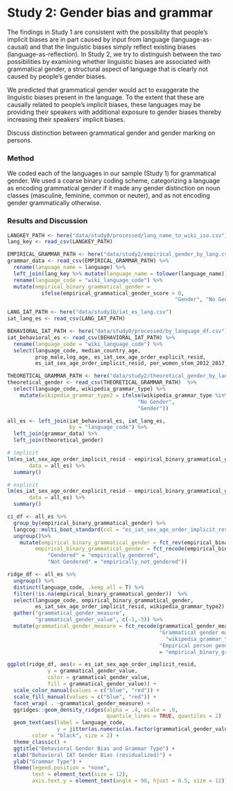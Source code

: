 
# Study 2: Gender bias and grammar

The findings in Study 1 are consistent with the possibility that people's implicit biases are in part caused by input from language (language-as-causal) and that the linguistic biases simply reflect existing biases (language-as-reflection). In Study 2, we try to distinguish
between the two possibilities by examining whether linguistic biases are associated with grammatical gender, a structural aspect of language that is clearly not caused by people's gender biases.

We predicted that grammatical gender would act to exaggerate the linguistic biases present in the language. To the extent that these are causally related to people's implicit biases, these languages may be providing their speakers with additional exposure to gender biases thereby increasing their speakers' implicit biases.

Discuss distinction between grammatical gender and gender marking on persons. 

### Method

We coded each of the  languages in our sample (Study 1) for grammatical gender. We used a coarse binary coding scheme, categorizing a language as encoding
grammatical gender if it made any gender distinction on noun classes
(masculine, feminine, common or neuter), and as not encoding gender
grammatically otherwise. 


### Results and Discussion

```r
LANGKEY_PATH <- here("data/study0/processed/lang_name_to_wiki_iso.csv")
lang_key <- read_csv(LANGKEY_PATH)

EMPIRICAL_GRAMMAR_PATH <- here("data/study2/empirical_gender_by_lang.csv")
grammar_data <- read_csv(EMPIRICAL_GRAMMAR_PATH) %>%
  rename(language_name = language) %>%
  left_join(lang_key %>% mutate(language_name = tolower(language_name))) %>%
  rename(language_code = "wiki_language_code") %>%
  mutate(empirical_binary_grammatical_gender = 
           ifelse(empirical_grammatical_gender_score > 0,
                                                      "Gender", "No Gender"))

LANG_IAT_PATH <- here("data/study1b/iat_es_lang.csv")
iat_lang_es <- read_csv(LANG_IAT_PATH)

BEHAVIORAL_IAT_PATH <- here("data/study0/processed/by_language_df.csv")
iat_behavioral_es <- read_csv(BEHAVIORAL_IAT_PATH) %>%
  rename(language_code = "wiki_language_code") %>%
  select(language_code, median_country_age, 
         prop_male,log_age, es_iat_sex_age_order_explicit_resid,
         es_iat_sex_age_order_implicit_resid, per_women_stem_2012_2017, n_participants)

THEORETICAL_GRAMMAR_PATH <- here("data/study2/theoretical_gender_by_lang.csv")
theoretical_gender <- read_csv(THEORETICAL_GRAMMAR_PATH)  %>%
  select(language_code, wikipedia_grammar_type) %>%
    mutate(wikipedia_grammar_type2 = ifelse(wikipedia_grammar_type %in%  c("none", "CN"),
                                          "No Gender", 
                                          "Gender")) 

all_es <- left_join(iat_behavioral_es, iat_lang_es, 
                    by = "language_code") %>%
  left_join(grammar_data) %>%
  left_join(theoretical_gender) 
```

```r
# implicit
lm(es_iat_sex_age_order_implicit_resid ~ empirical_binary_grammatical_gender + wikipedia_grammar_type2 + median_country_age, 
       data = all_es) %>%
  summary()

# explicit
lm(es_iat_sex_age_order_explicit_resid ~ empirical_binary_grammatical_gender + wikipedia_grammar_type2 + median_country_age, 
       data = all_es) %>%
  summary()
```


```r

ci_df <- all_es %>%
  group_by(empirical_binary_grammatical_gender) %>%
  langcog::multi_boot_standard(col = "es_iat_sex_age_order_implicit_resid") %>%
  ungroup()%>%
    mutate(empirical_binary_grammatical_gender = fct_rev(empirical_binary_grammatical_gender),
         empirical_binary_grammatical_gender = fct_recode(empirical_binary_grammatical_gender, 
             "Gendered" = "empirically_gendered", 
             "Not Gendered" = "empirically_not_gendered"))

ridge_df <- all_es %>%
  ungroup() %>%
  distinct(language_code, .keep_all = T) %>%
  filter(!is.na(empirical_binary_grammatical_gender))  %>%
  select(language_code, empirical_binary_grammatical_gender,
         es_iat_sex_age_order_implicit_resid, wikipedia_grammar_type2) %>%
  gather("grammatical_gender_measure", 
         "grammatical_gender_value", c(-1,-3)) %>%
  mutate(grammatical_gender_measure = fct_recode(grammatical_gender_measure, 
                                                 "Grammatical gender marking type" =
                                                   "wikipedia_grammar_type2",
                                                 "Empirical person gender marking type" 
                                                 = "empirical_binary_grammatical_gender"))

ggplot(ridge_df, aes(x = es_iat_sex_age_order_implicit_resid,  
             y = grammatical_gender_value,
             color = grammatical_gender_value,
             fill = grammatical_gender_value)) +
  scale_color_manual(values = c("blue", "red")) +
  scale_fill_manual(values = c("blue", "red")) +
  facet_wrap( . ~grammatical_gender_measure) +
  ggridges::geom_density_ridges(alpha = .4, scale = .9, 
                                quantile_lines = TRUE, quantiles = 2)  +
  geom_text(aes(label = language_code, 
                y = jitter(as.numeric(as.factor(grammatical_gender_value)) + .2, 1.1)), 
        color = "black", size = 2) +
  theme_classic() +
  ggtitle("Behavioral Gender Bias and Grammar Type") +
  xlab("Behavioral IAT Gender Bias (residualized)") +
  ylab("Grammar Type") +
  theme(legend.position = "none",
        text = element_text(size = 12),
        axis.text.y = element_text(angle = 90, hjust = 0.5, size = 12))
```




 
